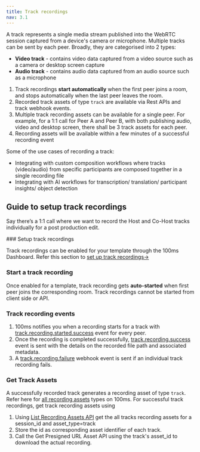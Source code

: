 ```yaml
---
title: Track recordings
nav: 3.1
---
```


A track represents a single media stream published into the WebRTC session captured from a device's camera or microphone. Multiple tracks can be sent by each peer. Broadly, they are categorised into 2 types:

- **Video track** - contains video data captured from a video source such as a camera or desktop screen capture
- **Audio track** - contains audio data captured from an audio source such as a microphone

<FlexContainer>
<Callout title="Track Recording Basics" icon="CheckIcon">

1. Track recordings **start automatically** when the first peer joins a room, and stops automatically when the last peer leaves the room.
2. Recorded track assets of type `track` are available via Rest APIs and track webhook events.
3. Multiple track recording assets can be available for a single peer. For example, for a 1:1 call for Peer A and Peer B, with both publishing audio, video and desktop screen, there shall be 3 track assets for each peer.
4. Recording assets will be available within a few minutes of a successful recording event
</Callout>
</FlexContainer>

Some of the use cases of recording a track:

- Integrating with custom composition workflows where tracks (video/audio) from specific participants are composed together in a single recording file
- Integrating with AI workflows for transcription/ translation/ participant insights/ object detection



## Guide to setup track recordings

Say there’s a 1:1 call where we want to record the Host and Co-Host tracks individually for a post production edit.


<StepsContainer id="track-recording-setup">
### Setup track recordings

Track recordings can be enabled for your template through the 100ms Dashboard. Refer this section to [set up track recordings→](/get-started/v2/get-started/features/recordings/set-up-recording)

### Start a track recording

Once enabled for a template, track recording gets **auto-started** when first peer joins the corresponding room. Track recordings cannot be started from client side or API.

### Track recording events

1. 100ms notifies you when a recording starts for a track with [track.recording.started.success](/docs/server-side/v2/how-to-guides/configure-webhooks/webhook#trackrecordingstartedsuccess) event for every peer.
2. Once the recording is completed successfully, [track.recording.success](/docs/server-side/v2/how-to-guides/configure-webhooks/webhook#trackrecordingsuccess) event is sent with the details on the recorded file path and associated metadata.
3. A [track.recording.failure](/docs/server-side/v2/how-to-guides/configure-webhooks/webhook#trackrecordingfailure) webhook event is sent if an individual track recording fails.

### Get Track Assets
A successfully recorded track generates a recording asset of type `track`. Refer here for [all recording assets](/get-started/v2/get-started/features/recordings/recording-assets/recording-asset-types) types on 100ms. For successful track recordings, get track recording assets using

1. Using [List Recording Assets API](/docs/server-side/v2/api-reference/recording-assets/list-all-assets) get the all tracks recording assets for a session_id and asset_type=track
2. Store the id as corresponding asset identifier of each track.
3. Call the Get Presigned URL Asset API using the track's asset_id to download the actual recording.
</StepsContainer>